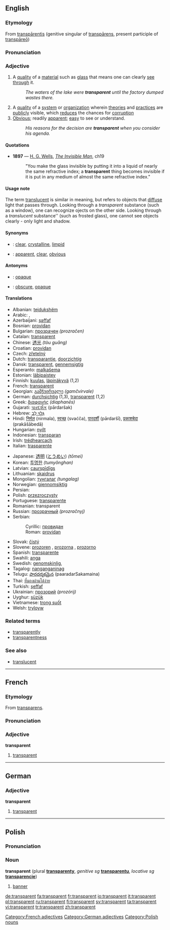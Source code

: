 {{Wikipedia}}
==English==
===Etymology===
From {{ML.}} [[transparentis|transpārentis]] (genitive singular of [[transparens|transpārens]], present participle of [[transpareo|transpāreō]])

===Pronunciation===
{{IPA|/trænsˈpærənt/}}

===Adjective===
{{en-adj}}

# A [[quality]] of a [[material]] such as [[glass]] that means one can clearly [[see]] [[through]] it.
#:''The waters of the lake were '''transparent''' until the factory dumped wastes there.''
# A [[quality]] of a [[system]] or [[organization]] wherein [[theory|theories]] and [[practice]]s are [[public]]ly visible, which [[reduce]]s the chances for [[corruption]]
# [[obvious|Obvious]]; readily [[apparent]]; [[easy]] to see or understand.
#:''His reasons for the decision are '''transparent''' when you consider his agenda.''

====Quotations====
*'''1897''' — [[w:H. G. Wells|H. G. Wells]], ''[[s:The Invisible Man|The Invisible Man]]'', ch19
*:"You make the glass invisible by putting it into a liquid of nearly the same refractive index; a '''transparent''' thing becomes invisible if it is put in any medium of almost the same refractive index."

====Usage note====
The term [[translucent]] is similar in meaning, but refers to objects that [[diffuse]] light that passes through.  Looking through a ''transparent'' substance (such as a window), one can recognize ojects on the other side. Looking through a ''translucent'' substance'' (such as frosted glass), one cannot see objects clearly - only light and shadow.

====Synonyms====
* {{italbrac|quality of a material}}: [[clear]], [[crystalline]], [[limpid]]
* {{italbrac|obvious}}: [[apparent]], [[clear]], [[obvious]]

====Antonyms====
* {{italbrac|quality of a material}}: [[opaque]]
* {{italbrac|obvious}}: [[obscure]], [[opaque]]

====Translations====
{{top}}
*Albanian: [[tejdukshëm]]
*Arabic: {{ARchar|[[شفاف|شَفَّاف]]}}, {{ARchar|[[هفاف|هَفَّاف]]}}
*Azerbaijani: [[şəffaf]]
*Bosnian: [[providan#Bosnian|providan]]
*Bulgarian: [[прозрачен]] ''(prozračen)''
*Catalan: [[transparent]]
*Chinese: [[透光]] ''(tòu guāng)''
*Croatian: [[providan#Croatian|providan]]
*Czech: [[zřetelný]]
*Dutch: [[transparantie]], [[doorzichtig]]
*Dansk: [[#Danish|transparent]], [[gennemsigtig]]
*Esperanto: [[malkaŝema]]
*Estonian: [[läbipaistev]]
*Finnish: [[kuulas]], [[läpinäkyvä]] (1,2)
*French: [[#French|transparent]]
*Georgian: [[გამჭვირვალე]] ''(gamčvirvale)''
*German: [[durchsichtig]] (1,3), [[transparent#German|transparent]] (1,2)
*Greek: [[διαφανής]] ''(diaphanēs)''
*Gujarati: [[પારદર્શક]] (pārdaršak)
*Hebrew: [[גְּלוּי לֵב]]
*Hindi: [[निर्मल]] (nirmala), [[स्वच्छ]] (svaćča), [[पारदर्शी]] (pārdaršī), [[प्रकाशबेदा]] (prakāšābedā)
*Hungarian: [[nyílt]]
*Indonesian: [[transparan]]
*Irish: [[trédhearcach]]
*Italian: [[trasparente]]
{{mid}}
*Japanese: [[透明]] ([[とうめい]]) ''(tōmei)''
*Korean: [[투명한]] ''(tumyŏnghan)''
*Latvian: [[caurspīdīgs]]
*Lithuanian: [[skaidrus]]
*Mongolian: [[тунгалаг]] ''(tungalag)''
*Norwegian: [[gjennomsiktig]]
*Persian: {{FAchar|[[شفاف]]}}
*Polish: [[przezroczysty]]
*Portuguese: [[transparente]]
*Romanian: transparent
*Russian: [[прозрачный]] ''(prozračnyj)''
*Serbian:
*:Cyrillic: [[провидан#Serbian|провидан]]
*:Roman: [[providan#Serbian|providan]]
*Slovak: [[čistý]]
*Slovene: [[prozoren]] {{m}}, [[prozorna]] {{f}}, [[prozorno]] {{n}}
*Spanish: [[transparente]]
*Swahili: [[anga]]
*Swedish: [[genomskinlig]], 
*Tagalog: [[nanganganinag]]
*Telugu: [[పారదర్శకమైన]] (paaradarSakamaina)
*Thai: [[ที่มองผ่านได้ง่าย]]
*Turkish: [[şeffaf]]
*Ukrainian: [[прозорий]] ''(prozórij)''
*Uyghur: [[süzük]]
*Vietnamese: [[trong suốt]]
*Welsh: [[tryloyw]]
{{bottom}}

===Related terms===
*[[transparently]]
*[[transparentness]]

===See also===
*[[translucent]]

----

==French==

===Etymology===
From {{ML.}} [[transparens]].

===Pronunciation===
{{IPA|/tʁɑ̃s.pa.ʁɑ̃/}}

===Adjective===
'''transparent'''

# [[#English|transparent]]

[[Category:French adjectives]]

----

==German==
===Adjective===
'''transparent'''

#[[Transparent#English|transparent]]

[[Category:German adjectives]]

----

==Polish==
===Pronunciation===
{{IPA|/tranˈsparɛnt/}}

===Noun===
'''transparent''' (plural '''[[transparenty]]''', ''genitive sg'' '''[[transparentu]]''', ''locative sg'' '''[[transparencie]]''')

# [[banner]]

[[Category:Polish nouns]]

[[de:transparent]]
[[fa:transparent]]
[[fr:transparent]]
[[io:transparent]]
[[it:transparent]]
[[pl:transparent]]
[[ru:transparent]]
[[fi:transparent]]
[[sv:transparent]]
[[ta:transparent]]
[[vi:transparent]]
[[tr:transparent]]
[[zh:transparent]]